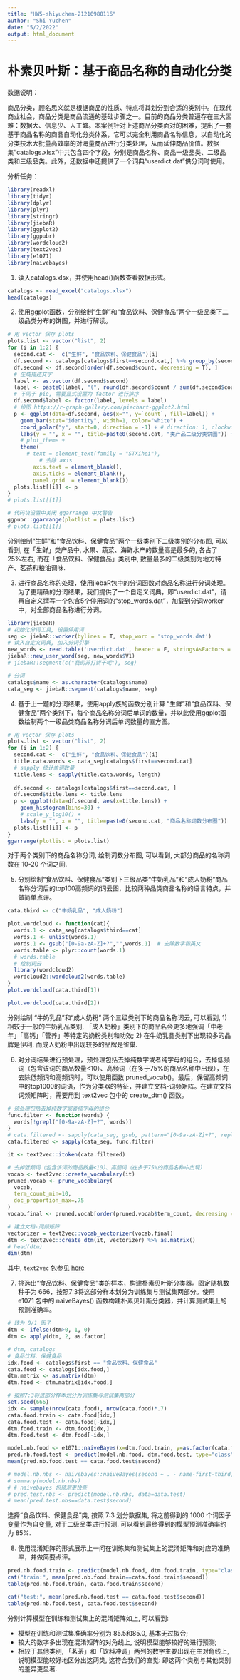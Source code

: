 ```yaml
---
title: "HW5-shiyuchen-21210980116"
author: "Shi Yuchen"
date: "5/2/2022"
output: html_document
---
```


# 朴素贝叶斯：基于商品名称的自动化分类

数据说明：

商品分类，顾名思义就是根据商品的性质、特点将其划分到合适的类别中。在现代商业社会，商品分类是商品流通的基础步骤之一。目前的商品分类普遍存在三大困难：数据大、信息少、人工繁。本案例针对上述商品分类面对的困难，提出了一套基于商品名称的商品自动化分类体系，它可以完全利用商品名称信息，以自动化的分类技术大批量高效率的对海量商品进行分类处理，从而延伸商品价值。数据集“catalogs.xlsx”中共包含四个字段，分别是商品名称、商品一级品类、二级品类和三级品类。此外，还数据中还提供了一个词典“userdict.dat”供分词时使用。

分析任务：

```r
library(readxl)
library(tidyr)
library(dplyr)
library(plyr)
library(stringr)
library(jiebaR)
library(ggplot2)
library(ggpubr)
library(wordcloud2)
library(text2vec)
library(e1071)
library(naivebayes)
```


1.	读入catalogs.xlsx，并使用head()函数查看数据形式。

```r
catalogs <- read_excel("catalogs.xlsx")
head(catalogs)
```


2.	使用ggplot函数，分别绘制“生鲜”和“食品饮料、保健食品”两个一级品类下二级品类分布的饼图，并进行解读。

```r
# 用 vector 保存 plots
plots.list <- vector("list", 2)
for (i in 1:2) {
  second.cat <-  c("生鲜", "食品饮料、保健食品")[i]
  df.second <- catalogs[catalogs$first==second.cat,] %>% group_by(second) %>% dplyr::summarise(count=n())
  df.second <- df.second[order(df.second$count, decreasing = T), ]
  # 生成描述文字
  label <- as.vector(df.second$second)
  label <- paste0(label, "(", round(df.second$count / sum(df.second$count) * 100, 2), "%)")
  # 不同于 pie, 需要显式设置为 factor 进行排序
  df.second$label <- factor(label, levels = label)
  # 绘图 https://r-graph-gallery.com/piechart-ggplot2.html
  p <- ggplot(data=df.second, aes(x="", y=`count`, fill=label)) +
    geom_bar(stat="identity", width=1, color="white") +
    coord_polar("y", start=0, direction = -1) + # direction: 1, clockwise; -1, anticlockwise
    labs(y = "", x = "", title=paste0(second.cat, "类产品二级分类饼图")) +
    # plot_theme +
    theme(
      # text = element_text(family = "STXihei"),
          # 去除 axis
        axis.text = element_blank(),
        axis.ticks = element_blank(),
        panel.grid  = element_blank())
  plots.list[[i]] <- p
}
# plots.list[[1]]
```

```r
# 代码块设置中关闭 ggarrange 中文警告
ggpubr::ggarrange(plotlist = plots.list)
# plots.list[[1]]
```
分别绘制“生鲜”和“食品饮料、保健食品”两个一级类别下二级类别的分布图, 可以看到, 在「生鲜」类产品中, 水果、蔬菜、海鲜水产的数量高是最多的, 各占了 25%左右, 而在「食品饮料、保健食品」类别中, 数量最多的二级类别为地方特产、茗茶和粮油调味.

3.	进行商品名称的处理，使用jiebaR包中的分词函数对商品名称进行分词处理。为了更精确的分词结果，我们提供了一个自定义词典，即“userdict.dat”，请再自定义撰写一个包含5个停用词的“stop_words.dat”，加载到分词worker中，对全部商品名称进行分词。

```r
library(jiebaR)
# 初始化分词工具, 设置停用词
seg <- jiebaR::worker(bylines = T, stop_word = 'stop_words.dat')
# 读入自定义词典, 加入分词引擎
new_words <- read.table('userdict.dat', header = F, stringsAsFactors = F)
jiebaR::new_user_word(seg, new_words$V1)
# jiebaR::segment(c("我的苏打饼干呢"), seg)

# 分词
catalogs$name <- as.character(catalogs$name)
cata_seg <- jiebaR::segment(catalogs$name, seg)
```


4.	基于上一题的分词结果，使用apply族的函数分别计算 “生鲜”和“食品饮料、保健食品”两个类别下，每个商品名称分词后单词的数量，并以此使用ggplot函数绘制两个一级品类商品名称分词后单词数量的直方图。

```r
# 用 vector 保存 plots
plots.list <- vector("list", 2)
for (i in 1:2) {
  second.cat <-  c("生鲜", "食品饮料、保健食品")[i]
  title.cata.words <- cata_seg[catalogs$first==second.cat]
  # sapply 统计单词数量
  title.lens <- sapply(title.cata.words, length)
  
  df.second <- catalogs[catalogs$first==second.cat, ]
  df.second$title.lens <- title.lens
  p <- ggplot(data=df.second, aes(x=title.lens)) +
    geom_histogram(bins=30) +
    # scale_y_log10() +
    labs(y = "", x = "", title=paste0(second.cat, "商品名称词数分布图"))
  plots.list[[i]] <- p
}
ggarrange(plotlist = plots.list)
```

对于两个类别下的商品名称分词, 绘制词数分布图, 可以看到, 大部分商品的名称词数在 10-20 个词之间.

5.	分别绘制“食品饮料、保健食品”类别下三级品类“牛奶乳品”和“成人奶粉”商品名称分词后的top100高频词的词云图，比较两种品类商品名称的语言特点，并做简单点评。

```r
cata.third <- c("牛奶乳品", "成人奶粉")

plot.wordcloud <- function(cat){
  words.1 <- cata_seg[catalogs$third==cat]
  words.1 <- unlist(words.1)
  words.1 <- gsub("[0-9a-zA-Z]+?","",words.1)  # 去除数字和英文
  words.table <- plyr::count(words.1)
  # words.table
  # 绘制词云
  library(wordcloud2)
  wordcloud2::wordcloud2(words.table)
}
plot.wordcloud(cata.third[1])
```

```r
plot.wordcloud(cata.third[2])
```

分别绘制 “牛奶乳品”和“成人奶粉” 两个三级类别下的商品名称词云, 可以看到, 1) 相较于一般的牛奶乳品类别, 「成人奶粉」类别下的商品名会更多地强调「中老年」「高钙」「营养」等特定的奶粉类别和功效; 2) 在牛奶乳品类别下出现较多的品牌是伊利, 而成人奶粉中出现较多的品牌是雀巢.

6.	对分词结果进行预处理，预处理包括去掉纯数字或者纯字母的组合，去掉低频词（包含该词的商品数量<10）、高频词（在多于75%的商品名称中出现），在去除低频词和高频词时，可以使用函数 pruned_vocab()。最后，保留高频词中的top1000的词语，作为分类器的特征，并建立文档-词频矩阵。在建立文档词频矩阵时，需要用到 text2vec 包中的 create_dtm() 函数。

```r
# 预处理包括去掉纯数字或者纯字母的组合
func.filter <- function(words) {
  words[!grepl("[0-9a-zA-Z]+?", words)]
}
# cata.filtered <- sapply(cata_seg, gsub, pattern="[0-9a-zA-Z]+?", replacement="")
cata.filtered <- sapply(cata_seg, func.filter)

it <- text2vec::itoken(cata.filtered)

# 去掉低频词（包含该词的商品数量<10）、高频词（在多于75%的商品名称中出现）
vocab <- text2vec::create_vocabulary(it)
pruned.vocab <- prune_vocabulary(
  vocab,
  term_count_min=10,
  doc_proportion_max=.75
)
vocab.final <- pruned.vocab[order(pruned.vocab$term_count, decreasing = T),][1:1000,]
```

```r
# 建立文档-词频矩阵
vectorizer = text2vec::vocab_vectorizer(vocab.final)
dtm <- text2vec::create_dtm(it, vectorizer) %>% as.matrix()
# head(dtm)
dim(dtm)
```

其中, `text2vec` 包参见 [here](https://rstudio-pubs-static.s3.amazonaws.com/479612_8cda7868fd31497796121d445ed15db8.html)



7.	挑选出“食品饮料、保健食品”类的样本，构建朴素贝叶斯分类器。固定随机数种子为 666，按照7:3将这部分样本划分为训练集与测试集两部分。使用 e1071 包中的 naiveBayes() 函数构建朴素贝叶斯分类器，并计算测试集上的预测准确率。

```r
# 转为 0/1 因子
dtm <- ifelse(dtm>0, 1, 0)
dtm <- apply(dtm, 2, as.factor)

# dtm, catalogs
# 食品饮料、保健食品
idx.food <- catalogs$first == "食品饮料、保健食品"
cata.food <- catalogs[idx.food,]
dtm.matrix <- as.matrix(dtm)
dtm.food <- dtm.matrix[idx.food,]

# 按照7:3将这部分样本划分为训练集与测试集两部分
set.seed(666)
idx <- sample(nrow(cata.food), nrow(cata.food)*.7)
cata.food.train <- cata.food[idx,]
cata.food.test <- cata.food[-idx,]
dtm.food.train <- dtm.food[idx,]
dtm.food.test <- dtm.food[-idx,]
```

```r
model.nb.food <- e1071::naiveBayes(x=dtm.food.train, y=as.factor(cata.food.train$second), laplace=0)
pred.nb.food.test <- predict(model.nb.food, dtm.food.test, type="class")
mean(pred.nb.food.test == cata.food.test$second)
```

```r
# model.nb.nbs <- naivebayes::naiveBayes(second ~ . - name-first-third, data=data.train)
# summary(model.nb.nbs)
# # naivebayes 包预测更快些
# pred.test.nbs <- predict(model.nb.nbs, data=data.test)
# mean(pred.test.nbs==data.test$second)
```


选择“食品饮料、保健食品”类, 按照 7:3 划分数据集, 将之前得到的 1000 个词因子变量作为自变量, 对于二级品类进行预测. 可以看到最终得到的模型预测准确率约为 85%.


8.	使用混淆矩阵的形式展示上一问在训练集和测试集上的混淆矩阵和对应的准确率，并做简要点评。

```r
pred.nb.food.train <- predict(model.nb.food, dtm.food.train, type="class")
cat("train:", mean(pred.nb.food.train==cata.food.train$second))
table(pred.nb.food.train, cata.food.train$second)
```


```r
cat("test:", mean(pred.nb.food.test == cata.food.test$second))
table(pred.nb.food.test, cata.food.test$second)
```

分别计算模型在训练和测试集上的混淆矩阵如上, 可以看到:

- 模型在训练和测试集准确率分别为 85.5和85.0, 基本无过拟合;
- 较大的数字多出现在混淆矩阵的对角线上, 说明模型能够较好的进行预测;
- 相较于其他类别, 「茗茶」和「饮料冲调」两列的数字主要出现在主对角线上, 说明模型能较好地区分出这两类, 这符合我们的直觉: 即这两个类别与其他类别的差异更显著.
